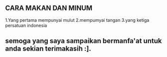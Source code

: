 ## CARA MAKAN DAN MINUM
1.Yang pertama mempunyai mulut 
2.mempumyai tangan 
3.yang ketiga persatuan indonesia


## semoga yang saya sampaikan bermanfa'at untuk anda sekian terimakasih :].

